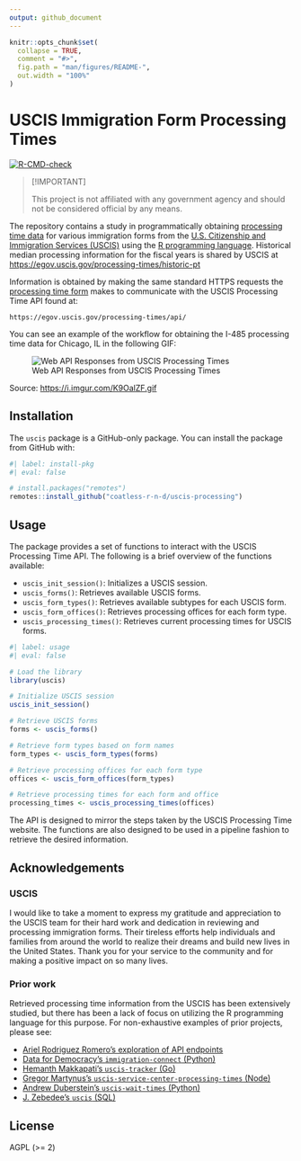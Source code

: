 ```yaml
---
output: github_document
---
```


<!-- README.md is generated from README.Rmd. Please edit that file -->

```r
knitr::opts_chunk$set(
  collapse = TRUE,
  comment = "#>",
  fig.path = "man/figures/README-",
  out.width = "100%"
)
```

# USCIS Immigration Form Processing Times

<!-- badges: start -->
[![R-CMD-check](https://github.com/coatless-r-n-d/uscis-processing/actions/workflows/R-CMD-check.yaml/badge.svg)](https://github.com/coatless-r-n-d/uscis-processing/actions/workflows/R-CMD-check.yaml)
<!-- badges: end -->
  
> [!IMPORTANT]
> 
> This project is not affiliated with any government agency and 
> should not be considered official by any means.

The repository contains a study in programmatically obtaining
[processing time data](https://egov.uscis.gov/processing-times/) for various 
immigration forms from the [U.S. Citizenship and Immigration Services (USCIS)](https://www.uscis.gov/)
using the [R programming language](https://www.r-project.org/). Historical
median processing information for the fiscal years is shared by USCIS at
<https://egov.uscis.gov/processing-times/historic-pt>

Information is obtained by making the same standard HTTPS requests the 
[processing time form](https://egov.uscis.gov/processing-times/)
makes to communicate with the USCIS Processing Time API found at:

```
https://egov.uscis.gov/processing-times/api/
```

You can see an example of the workflow for obtaining the I-485 processing time 
data for Chicago, IL in the following GIF:

![Web API Responses from USCIS Processing Times](https://i.imgur.com/K9OalZF.gif)

Source: <https://i.imgur.com/K9OalZF.gif>

## Installation

The `uscis` package is a GitHub-only package. You can install the package
from GitHub with:

```r
#| label: install-pkg
#| eval: false

# install.packages("remotes")
remotes::install_github("coatless-r-n-d/uscis-processing")
```

## Usage

The package provides a set of functions to interact with the USCIS Processing
Time API. The following is a brief overview of the functions available:

- `uscis_init_session()`: Initializes a USCIS session.
- `uscis_forms()`: Retrieves available USCIS forms.
- `uscis_form_types()`: Retrieves available subtypes for each USCIS form.
- `uscis_form_offices()`: Retrieves processing offices for each form type.
- `uscis_processing_times()`: Retrieves current processing times for USCIS forms.

```r
#| label: usage
#| eval: false

# Load the library
library(uscis)

# Initialize USCIS session
uscis_init_session()

# Retrieve USCIS forms
forms <- uscis_forms()

# Retrieve form types based on form names
form_types <- uscis_form_types(forms)

# Retrieve processing offices for each form type
offices <- uscis_form_offices(form_types)

# Retrieve processing times for each form and office
processing_times <- uscis_processing_times(offices)
```

The API is designed to mirror the steps taken by the USCIS Processing Time
website. The functions are also designed to be used in a pipeline fashion to
retrieve the desired information.

## Acknowledgements

### USCIS

I would like to take a moment to express my gratitude and appreciation to the
USCIS team for their hard work and dedication in reviewing and processing
immigration forms. Their tireless efforts help individuals and families from
around the world to realize their dreams and build new lives in the United States.
Thank you for your service to the community and for making a positive impact
on so many lives.

### Prior work

Retrieved processing time information from the USCIS has been extensively
studied, but there has been a lack of focus on utilizing the R programming
language for this purpose. For non-exhaustive examples of prior projects,
please see:

- [Ariel Rodriguez Romero's exploration of API endpoints](https://github.com/arielsvn/arielsvn.github.io/issues/3)
- [Data for Democracy's `immigration-connect` (Python)](https://github.com/Data4Democracy/immigration-connect/tree/master/uscis-processing-time)
- [Hemanth Makkapati's `uscis-tracker` (Go)](https://github.com/hmakkapati/uscis-tracker)
- [Gregor Martynus's `uscis-service-center-processing-times` (Node)](https://github.com/gr2m/uscis-service-center-processing-times)
- [Andrew Duberstein's `uscis-wait-times` (Python)](https://github.com/ajduberstein/uscis-wait-times)
- [J. Zebedee's `uscis` (SQL)](https://github.com/jzebedee/uscis)

## License

AGPL (>= 2)
